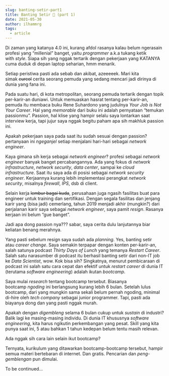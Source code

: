 ```yaml
---
slug: banting-setir-part1
title: Banting Setir 🚀 (part 1)
date: 2021-05-30
author: ilhammrg
tags: 
  - article
---
```

Di zaman yang katanya 4.0 ini, kurang afdol rasanya kalau belum ngerasain profesi yang “millenial” banget, yaitu *programmer* a.k.a tukang ketik with *style*. Siapa sih yang nggak tertarik dengan pekerjaan yang KATANYA cuma duduk di depan laptop seharian, hmm menarik.

Setiap peristiwa pasti ada sebab dan akibat, azeeeeek. Mari kita simak ~~curcol~~ cerita seorang pemuda yang sedang mencari jadi dirinya di dunia yang fana ini.

Pada suatu hari, di kota metropolitan, seorang pemuda tertarik dengan topik per-karir-an duniawi. Untuk memuaskan hasrat tentang per-karir-an, pemuda itu membaca buku Rene Suhardono yang judulnya *Your Job is Not Your Career*. Hal yang *memorable* dari buku ini adalah pernyataan “temukan passionmu”. Passion, hal klise yang hampir selalu saya lontarkan saat interview kerja, tapi jujur saya nggak begitu paham apa sih makhluk passion ini.

Apakah pekerjaan saya pada saat itu sudah sesuai dengan passion? pertanyaan ini *ngeganjel* setiap menjalani hari-hari sebagai *network engineer*.

Kaya gimana sih kerja sebagai *network engineer*? profesi sebagai *network engineer* banyak banget percabangannya. Ada yang fokus di *network infrastructure*, *network security*, *data center*, sampai ke *cloud infrastructure*. Saat itu saya ada di posisi sebagai *network security engineer*. Kerjaannya kurang lebih implementasi perangkat *network security*, misalnya *firewall*, *IPS*, dsb di client.

Selain kerja ~~lembur bagai kuda~~, perusahaan juga ngasih fasilitas buat para engineer untuk training dan sertifikasi. Dengan segala fasilitas dan jenjang karir yang (bisa jadi) cemerlang, tahun 2019 menjadi akhir (mungkin?) dari perjalanan karir saya sebagai *network engineer*, saya pamit *resign*. Rasanya kerjaan ini belum “gue banget”.

Jadi apa dong passion nya??? sabar, saya cerita dulu lanjutannya biar keliatan benang merahnya.

Yang pasti sebelum resign saya sudah ada *planning*. Yes, banting setir atau *career change*. Saya semakin terpapar dengan konten per-karir-an, salah satunya podcast *Thirty Days of Lunch* yang temanya *Restart Career*. Salah satu narasumber di podcast itu berhasil banting setir dari non-IT job ke *Data Scientist*, wow. Kok bisa sih? Singkatnya, menurut pembicaraan di podcast ini salah satu cara cepat dan efektif untuk *restart career* di dunia IT (terutama *software engineering*) adalah ikutan *bootcamp*.

Saya mulai *research* tentang bootcamp tersebut. Biasanya bootcamp *ngoding* ini berlangsung kurang lebih 6 bulan. Setelah lulus bootcamp, dari yang mungkin sama sekali belum pernah ngoding, minimal di-hire oleh *tech company* sebagai junior programmer. Tapi, pasti ada biayanya dong dan yang pasti nggak murah.

Apakah dengan *digembleng* selama 6 bulan cukup untuk *sustain* di industri? Balik lagi ke masing-masing individu. Di dunia IT khususnya *software engineering*, kita harus ngikutin perkembangan yang pesat. Skill yang kita punya saat ini, 5 atau bahkan 1 tahun kedepan belum tentu masih relevan.

Ada nggak sih cara lain selain ikut bootcamp?

Ternyata, kurikulum yang ditawarkan bootcamp-bootcamp tersebut, hampir semua materi bertebaran di internet. Dan gratis. Pencarian dan *peng-gemblengan* pun dimulai.

To be continued…
